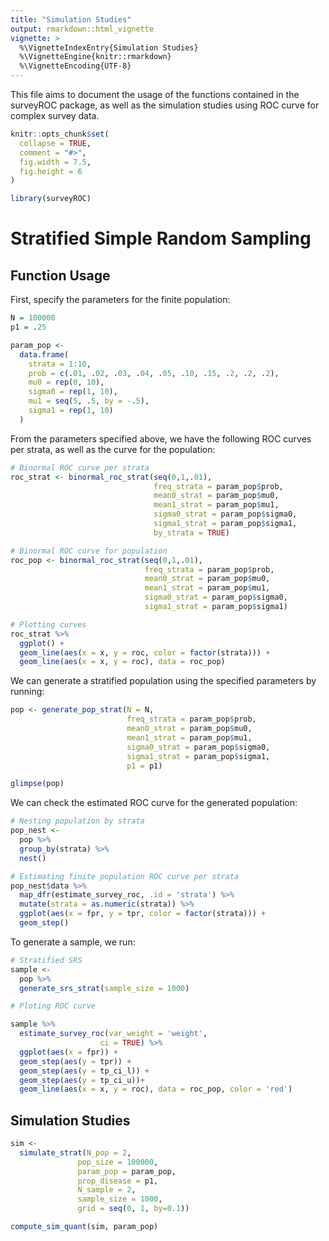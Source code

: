 ```yaml
---
title: "Simulation Studies"
output: rmarkdown::html_vignette
vignette: >
  %\VignetteIndexEntry{Simulation Studies}
  %\VignetteEngine{knitr::rmarkdown}
  %\VignetteEncoding{UTF-8}
---
```


This file aims to document the usage of the functions contained in the surveyROC package, as well as the simulation studies using ROC curve for complex survey data.

```r
knitr::opts_chunk$set(
  collapse = TRUE,
  comment = "#>",
  fig.width = 7.5,
  fig.height = 6
)
```

```r
library(surveyROC)
```

# Stratified Simple Random Sampling

## Function Usage

First, specify the parameters for the finite population:

```r
N = 100000
p1 = .25

param_pop <- 
  data.frame(
    strata = 1:10,
    prob = c(.01, .02, .03, .04, .05, .10, .15, .2, .2, .2),
    mu0 = rep(0, 10),
    sigma0 = rep(1, 10),
    mu1 = seq(5, .5, by = -.5),
    sigma1 = rep(1, 10)
  )

```

From the parameters specified above, we have the following ROC curves per strata, as well as the curve for the population:

```r

# Binormal ROC curve per strata
roc_strat <- binormal_roc_strat(seq(0,1,.01),
                                freq_strata = param_pop$prob,
                                mean0_strat = param_pop$mu0,
                                mean1_strat = param_pop$mu1,
                                sigma0_strat = param_pop$sigma0,
                                sigma1_strat = param_pop$sigma1,
                                by_strata = TRUE) 

# Binormal ROC curve for population
roc_pop <- binormal_roc_strat(seq(0,1,.01),
                              freq_strata = param_pop$prob,
                              mean0_strat = param_pop$mu0,
                              mean1_strat = param_pop$mu1,
                              sigma0_strat = param_pop$sigma0,
                              sigma1_strat = param_pop$sigma1)

# Plotting curves
roc_strat %>% 
  ggplot() +
  geom_line(aes(x = x, y = roc, color = factor(strata))) +
  geom_line(aes(x = x, y = roc), data = roc_pop)

```

We can generate a stratified population using the specified parameters by running:

```r

pop <- generate_pop_strat(N = N,
                          freq_strata = param_pop$prob,
                          mean0_strat = param_pop$mu0,
                          mean1_strat = param_pop$mu1,
                          sigma0_strat = param_pop$sigma0,
                          sigma1_strat = param_pop$sigma1,
                          p1 = p1)

glimpse(pop)
```

We can check the estimated ROC curve for the generated population:

```r

# Nesting population by strata
pop_nest <-
  pop %>%
  group_by(strata) %>%
  nest()

# Estimating finite population ROC curve per strata 
pop_nest$data %>%
  map_dfr(estimate_survey_roc, .id = 'strata') %>% 
  mutate(strata = as.numeric(strata)) %>% 
  ggplot(aes(x = fpr, y = tpr, color = factor(strata))) +
  geom_step()

```

To generate a sample, we run:

```r

# Stratified SRS
sample <- 
  pop %>% 
  generate_srs_strat(sample_size = 1000)

# Ploting ROC curve

sample %>% 
  estimate_survey_roc(var_weight = 'weight',
                    ci = TRUE) %>% 
  ggplot(aes(x = fpr)) +
  geom_step(aes(y = tpr)) +
  geom_step(aes(y = tp_ci_l)) +
  geom_step(aes(y = tp_ci_u))+
  geom_line(aes(x = x, y = roc), data = roc_pop, color = 'red')

```

## Simulation Studies

```r

sim <-
  simulate_strat(N_pop = 2,
               pop_size = 100000,
               param_pop = param_pop,
               prop_disease = p1,
               N_sample = 2,
               sample_size = 1000,
               grid = seq(0, 1, by=0.1))

compute_sim_quant(sim, param_pop)

```
